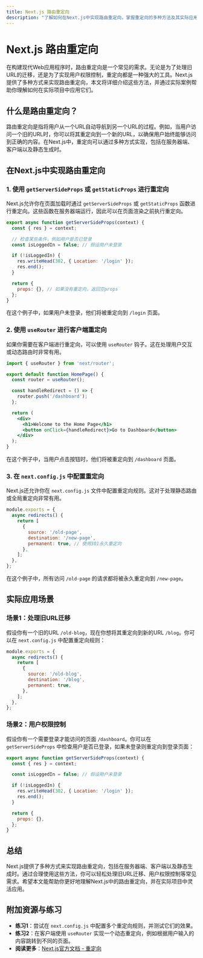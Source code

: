 ```yaml
---
title: Next.js 路由重定向
description: "了解如何在Next.js中实现路由重定向，掌握重定向的多种方法及其实际应用场景。"
---
```


# Next.js 路由重定向

在构建现代Web应用程序时，路由重定向是一个常见的需求。无论是为了处理旧URL的迁移，还是为了实现用户权限控制，重定向都是一种强大的工具。Next.js提供了多种方式来实现路由重定向，本文将详细介绍这些方法，并通过实际案例帮助你理解如何在实际项目中应用它们。

## 什么是路由重定向？

路由重定向是指将用户从一个URL自动导航到另一个URL的过程。例如，当用户访问一个旧的URL时，你可以将其重定向到一个新的URL，以确保用户始终能够访问到正确的内容。在Next.js中，重定向可以通过多种方式实现，包括在服务器端、客户端以及静态生成时。

## 在Next.js中实现路由重定向

### 1. 使用 `getServerSideProps` 或 `getStaticProps` 进行重定向

Next.js允许你在页面加载时通过 `getServerSideProps` 或 `getStaticProps` 函数进行重定向。这些函数在服务器端运行，因此可以在页面渲染之前执行重定向。

```jsx
export async function getServerSideProps(context) {
  const { res } = context;

  // 检查某些条件，例如用户是否已登录
  const isLoggedIn = false; // 假设用户未登录

  if (!isLoggedIn) {
    res.writeHead(302, { Location: '/login' });
    res.end();
  }

  return {
    props: {}, // 如果没有重定向，返回空props
  };
}
```

在这个例子中，如果用户未登录，他们将被重定向到 `/login` 页面。

### 2. 使用 `useRouter` 进行客户端重定向

如果你需要在客户端进行重定向，可以使用 `useRouter` 钩子。这在处理用户交互或动态路由时非常有用。

```jsx
import { useRouter } from 'next/router';

export default function HomePage() {
  const router = useRouter();

  const handleRedirect = () => {
    router.push('/dashboard');
  };

  return (
    <div>
      <h1>Welcome to the Home Page</h1>
      <button onClick={handleRedirect}>Go to Dashboard</button>
    </div>
  );
}
```

在这个例子中，当用户点击按钮时，他们将被重定向到 `/dashboard` 页面。

### 3. 在 `next.config.js` 中配置重定向

Next.js还允许你在 `next.config.js` 文件中配置重定向规则。这对于处理静态路由或全局重定向非常有用。

```javascript
module.exports = {
  async redirects() {
    return [
      {
        source: '/old-page',
        destination: '/new-page',
        permanent: true, // 使用301永久重定向
      },
    ];
  },
};
```

在这个例子中，所有访问 `/old-page` 的请求都将被永久重定向到 `/new-page`。

## 实际应用场景

### 场景1：处理旧URL迁移

假设你有一个旧的URL `/old-blog`，现在你想将其重定向到新的URL `/blog`。你可以在 `next.config.js` 中配置重定向规则：

```javascript
module.exports = {
  async redirects() {
    return [
      {
        source: '/old-blog',
        destination: '/blog',
        permanent: true,
      },
    ];
  },
};
```

### 场景2：用户权限控制

假设你有一个需要登录才能访问的页面 `/dashboard`。你可以在 `getServerSideProps` 中检查用户是否已登录，如果未登录则重定向到登录页面：

```jsx
export async function getServerSideProps(context) {
  const { res } = context;

  const isLoggedIn = false; // 假设用户未登录

  if (!isLoggedIn) {
    res.writeHead(302, { Location: '/login' });
    res.end();
  }

  return {
    props: {},
  };
}
```

## 总结

Next.js提供了多种方式来实现路由重定向，包括在服务器端、客户端以及静态生成时。通过合理使用这些方法，你可以轻松处理旧URL迁移、用户权限控制等常见需求。希望本文能帮助你更好地理解Next.js中的路由重定向，并在实际项目中灵活应用。

## 附加资源与练习

- **练习1**：尝试在 `next.config.js` 中配置多个重定向规则，并测试它们的效果。
- **练习2**：在客户端使用 `useRouter` 实现一个动态重定向，例如根据用户输入的内容跳转到不同的页面。
- **阅读更多**：[Next.js官方文档 - 重定向](https://nextjs.org/docs/api-reference/next.config.js/redirects)

